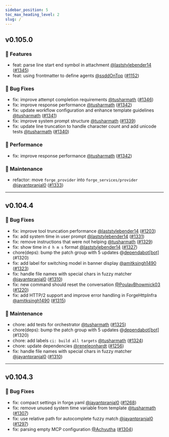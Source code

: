 ```yaml
---
sidebar_position: 5
toc_max_heading_level: 2
slug: /
---
```



<VersionUpdateCard />

## v0.105.0 

### 🚀 Features

- feat: parse line start end symbol in attachment [@laststylebender14](https://github.com/laststylebender14) ([#1345](https://github.com/antinomyhq/forge/pull/1345))
- feat: using frontmatter to define agents [@ssddOnTop](https://github.com/ssddOnTop) ([#1152](https://github.com/antinomyhq/forge/pull/1152))

### 🐛 Bug Fixes

- fix: improve attempt completion requirements [@tusharmath](https://github.com/tusharmath) ([#1346](https://github.com/antinomyhq/forge/pull/1346))
- fix: improve response performance [@tusharmath](https://github.com/tusharmath) ([#1342](https://github.com/antinomyhq/forge/pull/1342))
- fix: update workflow configuration and enhance template guidelines [@tusharmath](https://github.com/tusharmath) ([#1341](https://github.com/antinomyhq/forge/pull/1341))
- fix: improve system prompt structure [@tusharmath](https://github.com/tusharmath) ([#1339](https://github.com/antinomyhq/forge/pull/1339))
- fix: update line truncation to handle character count and add unicode tests [@tusharmath](https://github.com/tusharmath) ([#1340](https://github.com/antinomyhq/forge/pull/1340))

### 🚀 Performance

- fix: improve response performance [@tusharmath](https://github.com/tusharmath) ([#1342](https://github.com/antinomyhq/forge/pull/1342))

### 🧰 Maintenance

- refactor: move `forge_provider` into `forge_services/provider` [@jayantpranjal0](https://github.com/jayantpranjal0) ([#1333](https://github.com/antinomyhq/forge/pull/1333))


---
## v0.104.4 

### 🐛 Bug Fixes

- fix: improve tool truncation performance [@laststylebender14](https://github.com/laststylebender14) ([#1203](https://github.com/antinomyhq/forge/pull/1203))
- fix: add system time in user prompt [@laststylebender14](https://github.com/laststylebender14) ([#1331](https://github.com/antinomyhq/forge/pull/1331))
- fix: remove instructions that were not helping [@tusharmath](https://github.com/tusharmath) ([#1329](https://github.com/antinomyhq/forge/pull/1329))
- fix: show time in `d h m s` format [@laststylebender14](https://github.com/laststylebender14) ([#1327](https://github.com/antinomyhq/forge/pull/1327))
- chore(deps): bump the patch group with 5 updates @[dependabot[bot]](https://github.com/apps/dependabot) (#1320)
- fix: add label for switching model in banner display [@amitksingh1490](https://github.com/amitksingh1490) ([#1323](https://github.com/antinomyhq/forge/pull/1323))
- fix: handle file names with special chars in fuzzy matcher [@jayantpranjal0](https://github.com/jayantpranjal0) ([#1310](https://github.com/antinomyhq/forge/pull/1310))
- fix: new command should reset the conversation [@PoulavBhowmick03](https://github.com/PoulavBhowmick03) ([#1220](https://github.com/antinomyhq/forge/pull/1220))
- fix: add HTTP/2 support and improve error handling in ForgeHttpInfra [@amitksingh1490](https://github.com/amitksingh1490) ([#1315](https://github.com/antinomyhq/forge/pull/1315))

### 🧰 Maintenance

- chore: add tests for orchestrator [@tusharmath](https://github.com/tusharmath) ([#1325](https://github.com/antinomyhq/forge/pull/1325))
- chore(deps): bump the patch group with 5 updates @[dependabot[bot]](https://github.com/apps/dependabot) (#1320)
- chore: add labels `ci: build all targets` [@tusharmath](https://github.com/tusharmath) ([#1324](https://github.com/antinomyhq/forge/pull/1324))
- chore: update dependencies [@reneleonhardt](https://github.com/reneleonhardt) ([#1256](https://github.com/antinomyhq/forge/pull/1256))
- fix: handle file names with special chars in fuzzy matcher [@jayantpranjal0](https://github.com/jayantpranjal0) ([#1310](https://github.com/antinomyhq/forge/pull/1310))


---
## v0.104.3 

### 🐛 Bug Fixes

- fix: compact settings in forge.yaml [@jayantpranjal0](https://github.com/jayantpranjal0) ([#1268](https://github.com/antinomyhq/forge/pull/1268))
- fix: remove unused system time variable from template [@tusharmath](https://github.com/tusharmath) ([#1307](https://github.com/antinomyhq/forge/pull/1307))
- fix: use relative path for autocomplete fuzzy match [@jayantpranjal0](https://github.com/jayantpranjal0) ([#1297](https://github.com/antinomyhq/forge/pull/1297))
- fix: parsing empty MCP configuration [@Achyutha](https://github.com/Achyutha) ([#1304](https://github.com/antinomyhq/forge/pull/1304))
